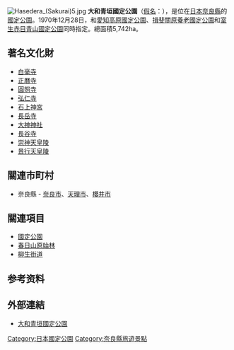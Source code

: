 {{Infobox protected area
| name            = 大和青垣國定公園
| alt_name        = 
| iucn_category   = V
| photo           = Mt.miwa.jpg
| photo_width     = 
| photo_caption   = 三輪山
| map             = Japan
| map_width       = 250
| location        = [[奈良縣|奈良縣]]
| nearest_city    = 
| lat_d           = 34.6
| long_d          = 136.0
| area            = {{convert|5742|ha|km2|sigfig=3}}
| established     = 1970年12月28日
| visitation_num  = 7,490,000人次
| visitation_year = 2010年
| visitation_ref  = <ref>{{Cite web |url=http://www.env.go.jp/park/doc/data/quasi/qnp_81.pdf |title=国定公園の利用者数（公園、年次別） |accessdate=2012-08-04 |work=関連法令・各種資料 > 自然保護各種データ |publisher=環境省自然環境局 |date= |archive-date=2012-03-01 |archive-url=https://web.archive.org/web/20120301083233/http://www.env.go.jp/park/doc/data/quasi/qnp_81.pdf |dead-url=no }}</ref>
| governing_body  = 奈良縣廳
| url             = 
}}
[[File:Hasedera_(Sakurai)5.jpg|thumb]]
'''大和青垣國定公園'''（[[日語假名|假名]]：{{lang|ja|やまとあおがきこくていこうえん}}），是位在[[日本|日本]][[奈良縣|奈良縣]]的[[國定公園|國定公園]]。1970年12月28日，和[[愛知高原國定公園|愛知高原國定公園]]、[[揖斐關原養老國定公園|揖斐關原養老國定公園]]和[[室生赤目青山國定公園|室生赤目青山國定公園]]同時指定。總面積5,742ha。

== 著名文化財 ==
* [[白毫寺|白毫寺]]
* [[正曆寺|正曆寺]]
* [[圓照寺_(奈良市)|圓照寺]]
* [[弘仁寺|弘仁寺]]
* [[石上神宮|石上神宮]]
* [[長岳寺|長岳寺]]
* [[大神神社|大神神社]]
* [[長谷寺|長谷寺]]
* [[崇神天皇陵|崇神天皇陵]]
* [[景行天皇陵|景行天皇陵]]

== 關連市町村 ==
* 奈良縣 - [[奈良市|奈良市]]、[[天理市|天理市]]、[[櫻井市|櫻井市]]

== 關連項目 ==
* [[國定公園|國定公園]]
* [[春日山原始林|春日山原始林]]
* [[柳生街道|柳生街道]]

==参考资料==
{{Reflist}}

== 外部連結 ==
* {{ja}}[http://www.pref.nara.jp/dd_aspx_menuid-3002.htm 大和青垣國定公園]

{{commons|Category:Yamato-Aogaki Quasi-National Park}}

{{国定公园列表}}

[[Category:日本國定公園|Category:日本國定公園]]
[[Category:奈良縣旅遊景點|Category:奈良縣旅遊景點]]